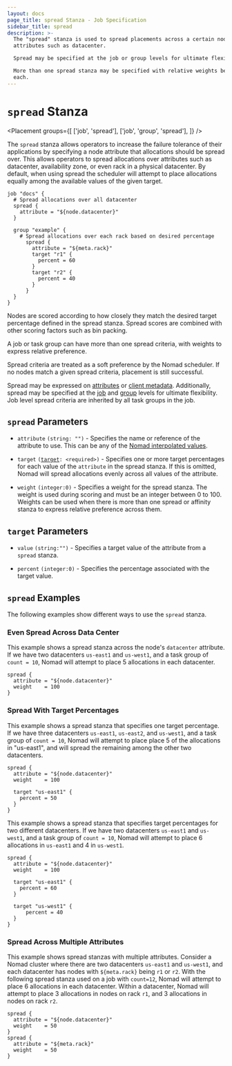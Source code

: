 ```yaml
---
layout: docs
page_title: spread Stanza - Job Specification
sidebar_title: spread
description: >-
  The "spread" stanza is used to spread placements across a certain node
  attributes such as datacenter.

  Spread may be specified at the job or group levels for ultimate flexibility.

  More than one spread stanza may be specified with relative weights between
  each.
---
```


# `spread` Stanza

<Placement
  groups={[
    ['job', 'spread'],
    ['job', 'group', 'spread'],
  ]}
/>

The `spread` stanza allows operators to increase the failure tolerance of their
applications by specifying a node attribute that allocations should be spread
over. This allows operators to spread allocations over attributes such as
datacenter, availability zone, or even rack in a physical datacenter. By
default, when using spread the scheduler will attempt to place allocations
equally among the available values of the given target.

```hcl
job "docs" {
  # Spread allocations over all datacenter
  spread {
    attribute = "${node.datacenter}"
  }

  group "example" {
    # Spread allocations over each rack based on desired percentage
      spread {
        attribute = "${meta.rack}"
        target "r1" {
          percent = 60
        }
        target "r2" {
          percent = 40
        }
      }
  }
}
```

Nodes are scored according to how closely they match the desired target percentage defined in the
spread stanza. Spread scores are combined with other scoring factors such as bin packing.

A job or task group can have more than one spread criteria, with weights to express relative preference.

Spread criteria are treated as a soft preference by the Nomad scheduler.
If no nodes match a given spread criteria, placement is still successful.

Spread may be expressed on [attributes][interpolation] or [client metadata][client-meta].
Additionally, spread may be specified at the [job][job] and [group][group] levels for ultimate flexibility. Job level spread criteria are inherited by all task groups in the job.

## `spread` Parameters

- `attribute` `(string: "")` - Specifies the name or reference of the attribute
  to use. This can be any of the [Nomad interpolated
  values](/docs/runtime/interpolation#interpreted_node_vars).

- `target` <code>([target](#target-parameters): &lt;required&gt;)</code> - Specifies one or more target
  percentages for each value of the `attribute` in the spread stanza. If this is omitted,
  Nomad will spread allocations evenly across all values of the attribute.

- `weight` `(integer:0)` - Specifies a weight for the spread stanza. The weight is used
  during scoring and must be an integer between 0 to 100. Weights can be used
  when there is more than one spread or affinity stanza to express relative preference across them.

## `target` Parameters

- `value` `(string:"")` - Specifies a target value of the attribute from a `spread` stanza.

- `percent` `(integer:0)` - Specifies the percentage associated with the target value.

## `spread` Examples

The following examples show different ways to use the `spread` stanza.

### Even Spread Across Data Center

This example shows a spread stanza across the node's `datacenter` attribute. If we have
two datacenters `us-east1` and `us-west1`, and a task group of `count = 10`,
Nomad will attempt to place 5 allocations in each datacenter.

```hcl
spread {
  attribute = "${node.datacenter}"
  weight    = 100
}
```

### Spread With Target Percentages

This example shows a spread stanza that specifies one target percentage. If we
have three datacenters `us-east1`, `us-east2`, and `us-west1`, and a task group
of `count = 10`, Nomad will attempt to place place 5 of the allocations in "us-east1",
and will spread the remaining among the other two datacenters.

```hcl
spread {
  attribute = "${node.datacenter}"
  weight    = 100

  target "us-east1" {
    percent = 50
  }
}
```

This example shows a spread stanza that specifies target percentages for two
different datacenters. If we have two datacenters `us-east1` and `us-west1`,
and a task group of `count = 10`, Nomad will attempt to place 6 allocations
in `us-east1` and 4 in `us-west1`.

```hcl
spread {
  attribute = "${node.datacenter}"
  weight    = 100

  target "us-east1" {
    percent = 60
  }

  target "us-west1" {
      percent = 40
  }
}
```

### Spread Across Multiple Attributes

This example shows spread stanzas with multiple attributes. Consider a Nomad cluster
where there are two datacenters `us-east1` and `us-west1`, and each datacenter has nodes
with `${meta.rack}` being `r1` or `r2`. With the following spread stanza used on a job with `count=12`, Nomad
will attempt to place 6 allocations in each datacenter. Within a datacenter, Nomad will
attempt to place 3 allocations in nodes on rack `r1`, and 3 allocations in nodes on rack `r2`.

```hcl
spread {
  attribute = "${node.datacenter}"
  weight    = 50
}
spread {
  attribute = "${meta.rack}"
  weight    = 50
}
```

[job]: /docs/job-specification/job 'Nomad job Job Specification'
[group]: /docs/job-specification/group 'Nomad group Job Specification'
[client-meta]: /docs/configuration/client#meta 'Nomad meta Job Specification'
[task]: /docs/job-specification/task 'Nomad task Job Specification'
[interpolation]: /docs/runtime/interpolation 'Nomad interpolation'
[node-variables]: /docs/runtime/interpolation#node-variables- 'Nomad interpolation-Node variables'
[constraint]: /docs/job-specification/constraint 'Nomad Constraint job Specification'
